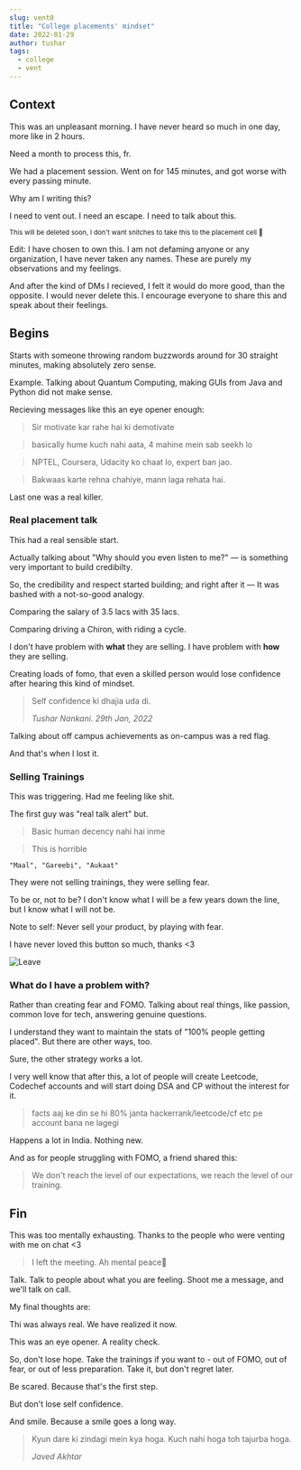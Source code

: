 ```yaml
---
slug: vent0
title: "College placements' mindset"
date: 2022-01-29
author: tushar
tags:
  - college
  - vent
---
```


## Context

This was an unpleasant morning.
I have never heard so much in one day, more like in 2 hours.

Need a month to process this, fr.

We had a placement session. Went on for 145 minutes, and got worse with every passing minute.

Why am I writing this? 

I need to vent out. I need an escape. I need to talk about this.

<sub>This will be deleted soon, I don't want snitches to take this to the placement cell 🥰</sub>

Edit: I have chosen to own this. I am not defaming anyone or any organization, I have never taken any names. These are purely my observations and my feelings. 

And after the kind of DMs I recieved, I felt it would do more good, than the opposite. I would never delete this. I encourage everyone to share this and speak about their feelings. 

## Begins

Starts with someone throwing random buzzwords around for 30 straight minutes, making absolutely zero sense.

Example. Talking about Quantum Computing, making GUIs from Java and Python did not make sense.

Recieving messages like this an eye opener enough:

> Sir motivate kar rahe hai ki demotivate 

> basically hume kuch nahi aata, 4 mahine mein sab seekh lo
 
> NPTEL, Coursera, Udacity ko chaat lo, expert ban jao.
 
> Bakwaas karte rehna chahiye, mann laga rehata hai. 

Last one was a real killer.

### Real placement talk

This had a real sensible start.

Actually talking about "Why should you even listen to me?" — is something very important to build credibilty.

So, the credibility and respect started building; and right after it — It was bashed with a not-so-good analogy.

Comparing the salary of 3.5 lacs with 35 lacs. 

Comparing driving a Chiron, with riding a cycle. 

I don't have problem with **what** they are selling. 
I have problem with **how** they are selling.

Creating loads of fomo, that even a skilled person would lose confidence after hearing this kind of mindset.

> Self confidence ki dhajia uda di.
> 
> <cite>Tushar Nankani. 29th Jan, 2022</cite>

Talking about off campus achievements as on-campus was a red flag.

And that's when I lost it.

### Selling Trainings

This was triggering. Had me feeling like shit.

The first guy was "real talk alert" but.

> Basic human decency nahi hai inme

> This is horrible

`"Maal", "Gareebi", "Aukaat"`

They were not selling trainings, they were selling fear.

To be or, not to be? I don't know what I will be a few years down the line, but I know what I will not be.

Note to self: Never sell your product, by playing with fear.

I have never loved this button so much, thanks <3

![Leave](/images/vent0-leave.jpg)

### What do I have a problem with?

Rather than creating fear and FOMO. 
Talking about real things, like passion, common love for tech, answering genuine questions.

I understand they want to maintain the stats of "100% people getting placed". But there are other ways, too.

Sure, the other strategy works a lot. 

I very well know that after this, a lot of people will create Leetcode, Codechef accounts and will start doing DSA and CP without the interest for it. 

> facts aaj ke din se hi 80% janta hackerrank/leetcode/cf etc pe account bana ne lagegi

Happens a lot in India. Nothing new.

And as for people struggling with FOMO, a friend shared this:

> We don't reach the level of our expectations, we reach the level of our training.

## Fin

This was too mentally exhausting. Thanks to the people who were venting with me on chat <3

> I left the meeting. Ah mental peace🥰

Talk. Talk to people about what you are feeling. Shoot me a message, and we'll talk on call. 

My final thoughts are: 

Thi was always real. We have realized it now.

This was an eye opener. A reality check.

So, don't lose hope. Take the trainings if you want to - out of FOMO, out of fear, or out of less preparation. Take it, but don't regret later. 

Be scared. Because that's the first step. 

But don't lose self confidence. 

And smile. Because a smile goes a long way.

> Kyun dare ki zindagi mein kya hoga. Kuch nahi hoga toh tajurba hoga.
>
> <cite>Javed Akhtar</cite>
